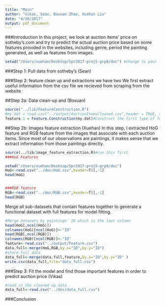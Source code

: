 ```yaml
---
title: "Main"
author: "Vikas, Sean, Boxuan Zhao, Xuehan Liu"
date: "4/26/2017"
output: pdf_document
---
```


###Introduction
In this project, we look at auction items' price on sotheby's.com and try to predict the actual auction price based on some features provided in the websites, including genre, period the painting generated, as well as features from images.
```r
setwd("/Users/xuehan/Desktop/Spr2017-proj5-grp8/doc") #change to your local path
```


###Step 1: Pull data from sotheby's (Sean)

###Step 2: feature clean up and extractions 
we have two 
We first extract useful information from the csv file we recieved from scraping from the website

##Step 2a: Data clean-up and  (Boxuan)
```r
source("../lib/FeatureConstruction.R")
#my.dat = read.csv("../output/AuctionItemsCleaned.csv",header = TRUE, stringsAsFactors = FALSE)
feature.1 = Feature.Construction(my.dat)#Construct the first type of features
```

##Step 2b: Images feature extraction (Xuehan)
In this step, I extracted HoG feature and RGB feature from the images that associate with each auction items. Since most of our observations are paintings, it makes sense that we extract information from those paintings directly. 

```r
source(../lib/image_feature_extraction.R)#run this first
###HoG Features

setwd("/Users/xuehan/Desktop/Spr2017-proj5-grp8/doc")
HoG<-read.csv("../doc/HoG.csv",header=T)[,-1]
head(HoG)


###RGB feature
RGB<-read.csv("../doc/RGB.csv",header=T)[,-1]
head(RGB)
```

Merge all sub-datasets that contain features together to generate a functional dataset with full features for model fitting.

```r
#Merge datasets by paintings' ID which is the last column
head(HoG[,ncol(HoG)])
colnames(HoG)[ncol(HoG)]<-"ID"
head(RGB[,ncol(RGB)])
colnames(RGB)[ncol(RGB)]<-"ID"
feature<-read.csv("../output/Feature.csv")
data.full<-merge(HoG,RGB,by.x="ID",by.y="ID")
#store full data
data_full<-merge(data.full,feature,by.x="ID",by.y="ID" )
write.csv(data_full,file="data_full.csv")
```


###Step 3: Fit the model and find those important features in order to predict auction price (Vikas)
```r
#read in the cleaned up data
data_full<-read.csv("../doc/data_full.csv")
```

###Conclusion